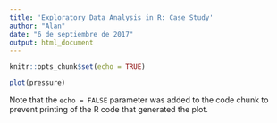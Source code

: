 ```yaml
---
title: 'Exploratory Data Analysis in R: Case Study'
author: "Alan"
date: "6 de septiembre de 2017"
output: html_document
---
```


```r
knitr::opts_chunk$set(echo = TRUE)
```










```r
plot(pressure)
```

Note that the `echo = FALSE` parameter was added to the code chunk to prevent printing of the R code that generated the plot.
